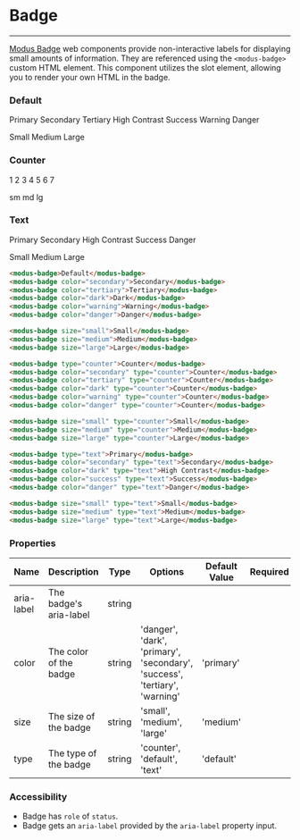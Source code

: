 
# Badge

---

[Modus Badge](https://modus.trimble.com/components/web/badges/) web components provide non-interactive labels for displaying small amounts of information. They are referenced using the `<modus-badge>` custom HTML element.
This component utilizes the slot element, allowing you to render your own HTML in the badge.

<Anchor storyId="components-badge--default" />

### Default

<modus-badge color="primary">Primary</modus-badge>
<modus-badge color="secondary">Secondary</modus-badge>
<modus-badge color="tertiary">Tertiary</modus-badge>
<modus-badge color="dark">High Contrast</modus-badge>
<modus-badge color="success">Success</modus-badge>
<modus-badge color="warning">Warning</modus-badge>
<modus-badge color="danger">Danger</modus-badge>

<modus-badge size="small">Small</modus-badge>
<modus-badge size="medium">Medium</modus-badge>
<modus-badge size="large">Large</modus-badge>

<Anchor storyId="components-badge--counter" />

### Counter

<modus-badge type="counter">1</modus-badge>
<modus-badge color="secondary" type="counter">2</modus-badge>
<modus-badge color="tertiary" type="counter">3</modus-badge>
<modus-badge color="dark" type="counter">4</modus-badge>
<modus-badge color="success" type="counter">5</modus-badge>
<modus-badge color="warning" type="counter">6</modus-badge>
<modus-badge color="danger" type="counter">7</modus-badge>

<modus-badge size="small" type="counter">sm</modus-badge>
<modus-badge size="medium" type="counter">md</modus-badge>
<modus-badge size="large" type="counter">lg</modus-badge>

<Anchor storyId="components-badge--text" />

### Text

<modus-badge type="text">Primary</modus-badge>
<modus-badge color="secondary" type="text">Secondary</modus-badge>
<modus-badge color="dark" type="text">High Contrast</modus-badge>
<modus-badge color="success" type="text">Success</modus-badge>
<modus-badge color="danger" type="text">Danger</modus-badge>

<modus-badge size="small" type="text">Small</modus-badge>
<modus-badge size="medium" type="text">Medium</modus-badge>
<modus-badge size="large" type="text">Large</modus-badge>

```html
<modus-badge>Default</modus-badge>
<modus-badge color="secondary">Secondary</modus-badge>
<modus-badge color="tertiary">Tertiary</modus-badge>
<modus-badge color="dark">Dark</modus-badge>
<modus-badge color="warning">Warning</modus-badge>
<modus-badge color="danger">Danger</modus-badge>

<modus-badge size="small">Small</modus-badge>
<modus-badge size="medium">Medium</modus-badge>
<modus-badge size="large">Large</modus-badge>

<modus-badge type="counter">Counter</modus-badge>
<modus-badge color="secondary" type="counter">Counter</modus-badge>
<modus-badge color="tertiary" type="counter">Counter</modus-badge>
<modus-badge color="dark" type="counter">Counter</modus-badge>
<modus-badge color="warning" type="counter">Counter</modus-badge>
<modus-badge color="danger" type="counter">Counter</modus-badge>

<modus-badge size="small" type="counter">Small</modus-badge>
<modus-badge size="medium" type="counter">Medium</modus-badge>
<modus-badge size="large" type="counter">Large</modus-badge>

<modus-badge type="text">Primary</modus-badge>
<modus-badge color="secondary" type="text">Secondary</modus-badge>
<modus-badge color="dark" type="text">High Contrast</modus-badge>
<modus-badge color="success" type="text">Success</modus-badge>
<modus-badge color="danger" type="text">Danger</modus-badge>

<modus-badge size="small" type="text">Small</modus-badge>
<modus-badge size="medium" type="text">Medium</modus-badge>
<modus-badge size="large" type="text">Large</modus-badge>
```

### Properties

<section>
  <table>
    <thead>
      <tr>
        <th>Name</th>
        <th>Description</th>
        <th>Type</th>
        <th>Options</th>
        <th>Default Value</th>
        <th>Required</th>
      </tr>
    </thead>
    <tbody>
      <tr>
        <td>aria-label</td>
        <td>The badge's aria-label</td>
        <td>string</td>
        <td></td>
        <td></td>
        <td></td>
      </tr>
      <tr>
        <td>color</td>
        <td>The color of the badge</td>
        <td>string</td>
        <td>'danger', 'dark', 'primary', 'secondary', 'success', 'tertiary', 'warning'</td>
        <td>'primary'</td>
        <td></td>
      </tr>
      <tr>
        <td>size</td>
        <td>The size of the badge</td>
        <td>string</td>
        <td>'small', 'medium', 'large'</td>
        <td>'medium'</td>
        <td></td>
      </tr>
      <tr>
        <td>type</td>
        <td>The type of the badge</td>
        <td>string</td>
        <td>'counter', 'default', 'text'</td>
        <td>'default'</td>
        <td></td>
      </tr>
    </tbody>
  </table>
</section>

### Accessibility

- Badge has `role` of `status`.
- Badge gets an `aria-label` provided by the `aria-label` property input.
